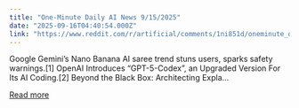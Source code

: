 ```yaml
---
title: "One-Minute Daily AI News 9/15/2025"
date: "2025-09-16T04:40:54.000Z"
link: "https://www.reddit.com/r/artificial/comments/1ni851d/oneminute_daily_ai_news_9152025/"
---
```


Google Gemini’s Nano Banana AI saree trend stuns users, sparks safety warnings.[1]
 OpenAI Introduces “GPT-5-Codex”, an Upgraded Version For Its AI Coding.[2]
 Beyond the Black Box: Architecting Expla...

[Read more](https://www.reddit.com/r/artificial/comments/1ni851d/oneminute_daily_ai_news_9152025/)
